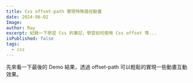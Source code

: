 ```yaml
---
title: Css offset-path 實現特殊路徑動畫
date: 2024-06-02
Image:
author: Ray
excerpt: 紀錄一下學習 Css 的筆記，學習如何使用 Css offset 等...
isPublished: false
tags:
  - css
---
```


先來看一下最後的 Demo 結果，透過 offset-path 可以輕鬆的實現一些動畫互動效果。

<CodeEmbed
  id="KKLpryN?default-tab=result&theme-id=dark"
  title="css offset 按鈕"
  type="0"
/>
